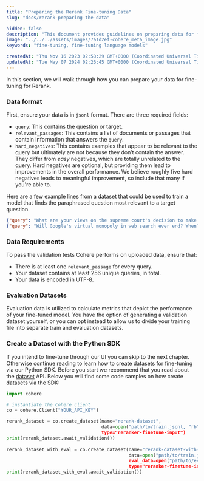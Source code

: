 ```yaml
---
title: "Preparing the Rerank Fine-tuning Data"
slug: "docs/rerank-preparing-the-data"

hidden: false
description: "This document provides guidelines on preparing data for fine-tuning for Rerank, including the required `jsonl` format with fields for query, relevant passages, and hard negatives. It also outlines data requirements, evaluation datasets, and creating datasets using the Python SDK."
image: "../../../assets/images/7a1d2ef-cohere_meta_image.jpg"  
keywords: "fine-tuning, fine-tuning language models"

createdAt: "Thu Nov 16 2023 02:58:29 GMT+0000 (Coordinated Universal Time)"
updatedAt: "Tue May 07 2024 02:26:45 GMT+0000 (Coordinated Universal Time)"
---
```

In this section, we will walk through how you can prepare your data for fine-tuning for Rerank.

### Data format

First, ensure your data is in `jsonl` format. There are three required fields: 

- `query`: This contains the question or target.
- `relevant_passages`: This contains a list of documents or passages that contain information that answers the `query`.
- `hard_negatives`: This contains examples that appear to be relevant to the query but ultimately are not because they don’t contain the answer. They differ from _easy_ negatives, which are totally unrelated to the query. Hard negatives are optional, but providing them lead to improvements in the overall performance. We believe roughly five hard negatives leads to meaningful improvement, so include that many if you're able to.

Here are a few example lines from a dataset that could be used to train a model that finds the paraphrased question most relevant to a target question.

```json
{"query": "What are your views on the supreme court's decision to make playing national anthem mandatory in cinema halls?", "relevant_passages": ["What are your views on Supreme Court decision of must National Anthem before movies?"], "hard_negatives": ["Is the decision of SC justified by not allowing national anthem inside courts but making it compulsory at cinema halls?", "Why has the supreme court of India ordered that cinemas play the national anthem before the screening of all movies? Is it justified?", "Is it a good decision by SC to play National Anthem in the theater before screening movie?", "Why is the national anthem being played in theaters?", "What does Balaji Vishwanathan think about the compulsory national anthem rule?"]}
{"query": "Will Google's virtual monopoly in web search ever end? When?", "relevant_passages": ["Is Google's search monopoly capable of being disrupted?"], "hard_negatives": ["Who is capable of ending Google's monopoly in search?", "What is the future of Google?", "When will the Facebook era end?", "When will Facebook stop being the most popular?", "What happened to Google Search?"]}
```

### Data Requirements

To pass the validation tests Cohere performs on uploaded data, ensure that: 

- There is at least one `relevant_passage` for every query.
- Your dataset contains at least 256 unique queries, in total.
- Your data is encoded in UTF-8.

### Evaluation Datasets

Evaluation data is utilized to calculate metrics that depict the performance of your fine-tuned model. You have the option of generating a validation dataset yourself, or you can opt instead to allow us to divide your training file into separate train and evaluation datasets.

### Create a Dataset with the Python SDK

If you intend to fine-tune through our UI you can skip to the next chapter. Otherwise continue reading to learn how to create datasets for fine-tuning via our Python SDK. Before you start we recommend that you read about the [dataset](/docs/datasets) API. Below you will find some code samples on how create datasets via the SDK:

```python
import cohere

# instantiate the Cohere client
co = cohere.Client("YOUR_API_KEY")  

rerank_dataset = co.create_dataset(name="rerank-dataset",
                                   data=open("path/to/train.jsonl, "rb"),
                                   type="reranker-finetune-input")
print(rerank_dataset.await_validation())
                                   
rerank_dataset_with_eval = co.create_dataset(name="rerank-dataset-with-eval",
                                             data=open("path/to/train.jsonl, "rb"),
                                             eval_data=open("path/to/eval.jsonl, "rb"),
                                             type="reranker-finetune-input")
print(rerank_dataset_with_eval.await_validation())
```
